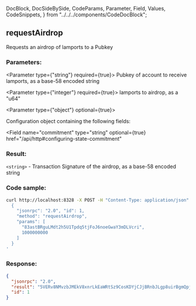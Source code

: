   DocBlock,
  DocSideBySide,
  CodeParams,
  Parameter,
  Field,
  Values,
  CodeSnippets,
} from "../../../components/CodeDocBlock";

<DocBlock>

## requestAirdrop

Requests an airdrop of lamports to a Pubkey

<DocSideBySide>
<CodeParams>

### Parameters:

<Parameter type={"string"} required={true}>
  Pubkey of account to receive lamports, as a base-58 encoded string
</Parameter>

<Parameter type={"integer"} required={true}>
  lamports to airdrop, as a "u64"
</Parameter>

<Parameter type={"object"} optional={true}>

Configuration object containing the following fields:

<Field
  name="commitment"
  type="string"
  optional={true}
  href="/api/http#configuring-state-commitment"
></Field>

</Parameter>

### Result:

`<string>` - Transaction Signature of the airdrop, as a base-58 encoded string

</CodeParams>

<CodeSnippets>

### Code sample:

```bash
curl http://localhost:8328 -X POST -H "Content-Type: application/json" -d '
  {
    "jsonrpc": "2.0", "id": 1,
    "method": "requestAirdrop",
    "params": [
      "83astBRguLMdt2h5U1Tpdq5tjFoJ6noeGwaY3mDLVcri",
      1000000000
    ]
  }
'
```

### Response:

```json
{
  "jsonrpc": "2.0",
  "result": "5VERv8NMvzbJMEkV8xnrLkEaWRtSz9CosKDYjCJjBRnbJLgp8uirBgmQpjKhoR4tjF3ZpRzrFmBV6UjKdiSZkQUW",
  "id": 1
}
```

</CodeSnippets>
</DocSideBySide>
</DocBlock>
